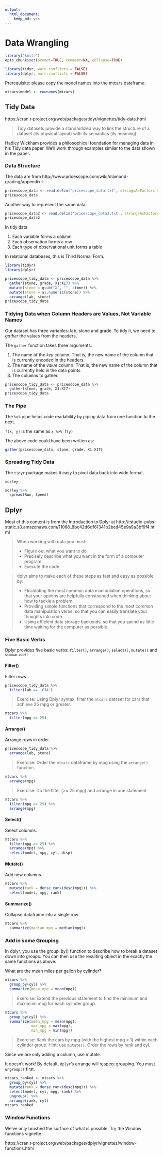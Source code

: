 ```yaml
---
output: 
  html_document: 
    keep_md: yes
---
```

# Data Wrangling

```r
library('knitr')
opts_chunk$set(prompt=TRUE, comment=NA, collapse=TRUE)

library(tidyr, warn.conflicts = FALSE)
library(dplyr, warn.conflicts = FALSE)
```

Prerequisite: please copy the model names into the mtcars dataframe:

```r
mtcars$model <- rownames(mtcars)
```

## Tidy Data

https://cran.r-project.org/web/packages/tidyr/vignettes/tidy-data.html

> Tidy datasets provide a standardized way to link the structure of a dataset (its physical layout) with its semantics (its meaning).

Hadley Wickham provides a philosophical foundation for managing data in his Tidy data paper. We'll work through examples similar to the data shown in the paper.

### Data Structure

The data are from http://www.pricescope.com/wiki/diamond-grading/appendix-ii

```r
pricescope_data <- read.delim('pricescope_data.txt', stringsAsFactors = FALSE)
pricescope_data
```

Another way to represent the same data:

```r
pricescope_data2 <- read.delim('pricescope_data2.txt', stringsAsFactors = FALSE)
pricescope_data2
```

In tidy data:

1. Each variable forms a column
2. Each observation forms a row
3. Each type of observational unit forms a table

In relational databases, this is Third Normal Form.

```r
library(tidyr)
library(dplyr)

pricescope_tidy_data <- pricescope_data %>%
  gather(stone, grade, X1:X17) %>%
  mutate(stone = gsub("X", "", stone)) %>%
  mutate(stone = as.numeric(stone)) %>%
  arrange(lab, stone)
pricescope_tidy_data
```

### Tidying Data when Column Headers are Values, Not Variable Names

Our dataset has three variables: lab, stone and grade. To tidy it, we need to _gather_ the values from the headers.

The `gather` function takes three arguments:

1. The name of the _key_ column. That is, the new name of the column that is currently encoded in the headers.
2. The name  of the _value_ column. That is, the new name of the column that is currently held in the data points.
3. The columns to gather.

```r
pricescope_tidy_data <- pricescope_data %>%
  gather(stone, grade, X1:X17)
pricescope_tidy_data
```

### The Pipe

The `%>%` pipe helps code readability by piping data from one function to the next.

`f(x, y)` is the same as `x %>% f(y)`

The above code could have been written as:

```r
gather(pricescope_data, stone, grade, X1:X17)
```

### Spreading Tidy Data

The `tidyr` package makes it easy to pivot data back into wide format.

```r
morley

morley %>%
  spread(Run, Speed)
```

## Dplyr

Most of this content is from the Introduction to Dplyr at http://rstudio-pubs-static.s3.amazonaws.com/11068_8bc42d6df61341b2bed45e9a9a3bf9f4.html

> When working with data you must:
>
> - Figure out what you want to do.
> - Precisely describe what you want in the form of a computer program.
> - Execute the code.

> dplyr aims to make each of these steps as fast and easy as possible by:
>
> - Elucidating the most common data manipulation operations, so that your options are helpfully constrained when thinking about how to tackle a problem.
> - Providing simple functions that correspond to the most common data manipulation verbs, so that you can easily translate your thoughts into code.
> - Using efficient data storage backends, so that you spend as little time waiting for the computer as possible.

### Five Basic Verbs

Dplyr provides five basic verbs: `filter()`, `arrange()`, `select()`, `mutate()` and `summarise()`

#### Filter()

Filter rows.

```r
pricescope_tidy_data %>%
  filter(lab == 'GIA')
```

> Exercise: Using Dplyr syntax, filter the `mtcars` dataset for cars that achieve 25 mpg or greater.

```r
mtcars %>%
  filter(mpg >= 25)
```

#### Arrange()

Arrange rows in order.

```r
pricescope_tidy_data %>%
  arrange(lab, stone)
```

> Exercise: Order the `mtcars` dataframe by mpg using the `arrange()` function.

```r
mtcars %>%
  arrange(mpg)
```

> Exercise: Do the filter (>= 25 mpg) and arrange in one statement

```r
mtcars %>%
  filter(mpg >= 25) %>%
  arrange(mpg)
```

#### Select()

Select columns.

```r
mtcars %>%
  filter(mpg >= 25) %>%
  arrange(mpg) %>%
  select(model, mpg, cyl, disp)
```

#### Mutate()

Add new columns.

```r
mtcars %>%
  mutate(rank = dense_rank(desc(mpg))) %>%
  select(model, mpg, rank)
```

#### Summarize()

Collapse dataframe into a single row.

```r
mtcars %>%
  summarize(median_mpg = median(mpg))
```

### Add in some Grouping

In dplyr, you use the group_by() function to describe how to break a dataset down into groups. You can then use the resulting object in the exactly the same functions as above.

What are the mean miles per gallon by cylinder?

```r
mtcars %>%
  group_by(cyl) %>%
  summarize(mean_mpg = mean(mpg))
```

> Exercise: Extend the previous statement to find the minimum and maximum mpg for each cylinder group.

```r
mtcars %>%
  group_by(cyl) %>%
  summarize(mean_mpg = mean(mpg),
            max_mpg = max(mpg),
            min_mpg = min(mpg))
```

> Exercise: Rank the cars by mpg (with the highest mpg = 1) within each cylinder group. Hint: use `mutate()`. Order the rows by rank and cyl.

Since we are only adding a column, use mutate.

It doesn't work! By default, `dplyr`'s arrange will respect grouping. You must `ungroup()` first.

```r
mtcars_ranked <- mtcars %>%
  group_by(cyl) %>%
  mutate(rank = dense_rank(desc(mpg))) %>%
  select(model, cyl, mpg, rank) %>%
  ungroup() %>%
  arrange(rank, cyl)
mtcars_ranked
```

### Window Functions

We've only brushed the surface of what is possible. Try the Window functions vignette. 

https://cran.r-project.org/web/packages/dplyr/vignettes/window-functions.html
